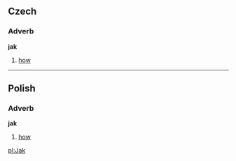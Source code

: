 == Czech ==
=== Adverb ===
'''jak'''
# [[how]]

----
== Polish ==
=== Adverb ===
'''jak'''
# [[how]]

[[pl:Jak]]